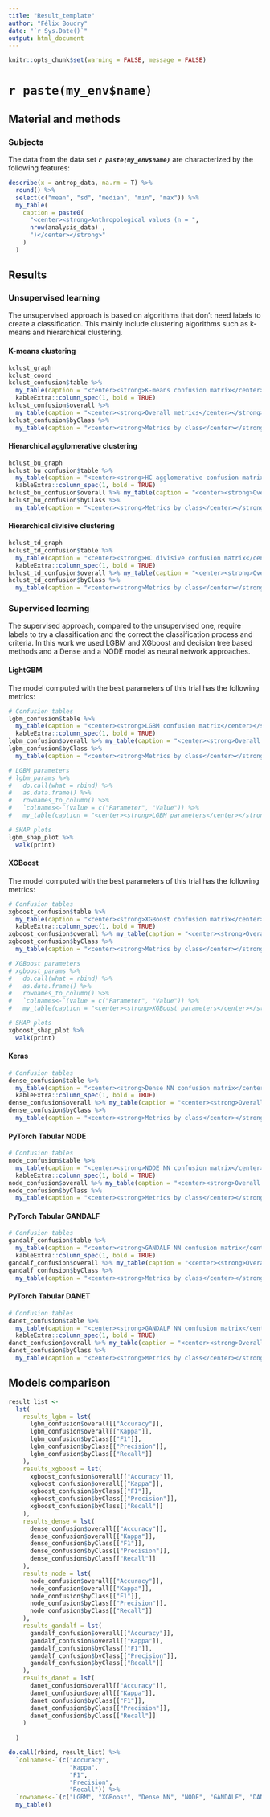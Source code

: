 ```yaml
---
title: "Result_template"
author: "Félix Boudry"
date: "`r Sys.Date()`"
output: html_document
---
```


```r
knitr::opts_chunk$set(warning = FALSE, message = FALSE)
```

# `r paste(my_env$name)`

## Material and methods

### Subjects

The data from the data set _**`r paste(my_env$name)`**_ are characterized by the
following features:

```r
describe(x = antrop_data, na.rm = T) %>%
  round() %>%
  select(c("mean", "sd", "median", "min", "max")) %>%
  my_table(
    caption = paste0(
      "<center><strong>Anthropological values (n = ",
      nrow(analysis_data) ,
      ")</center></strong>"
    )
  )
```

## Results

### Unsupervised learning

The unsupervised approach is based on algorithms that don't need labels to
create a classification. This mainly include clustering algorithms such as
k-means and hierarchical clustering.

#### K-means clustering

```r
kclust_graph
kclust_coord
kclust_confusion$table %>%
  my_table(caption = "<center><strong>K-means confusion matrix</center></strong>", row.names = TRUE) %>%
  kableExtra::column_spec(1, bold = TRUE)
kclust_confusion$overall %>%
  my_table(caption = "<center><strong>Overall metrics</center></strong>", col.names = NULL)
kclust_confusion$byClass %>%
  my_table(caption = "<center><strong>Metrics by class</center></strong>", col.names = NULL)
```

#### Hierarchical agglomerative clustering

```r
hclust_bu_graph
hclust_bu_confusion$table %>%
  my_table(caption = "<center><strong>HC agglomerative confusion matrix</center></strong>", row.names = TRUE) %>%
  kableExtra::column_spec(1, bold = TRUE)
hclust_bu_confusion$overall %>% my_table(caption = "<center><strong>Overall metrics</center></strong>", col.names = NULL)
hclust_bu_confusion$byClass %>%
  my_table(caption = "<center><strong>Metrics by class</center></strong>", col.names = NULL)
```

#### Hierarchical divisive clustering

```r
hclust_td_graph
hclust_td_confusion$table %>%
  my_table(caption = "<center><strong>HC divisive confusion matrix</center></strong>", row.names = TRUE) %>%
  kableExtra::column_spec(1, bold = TRUE)
hclust_td_confusion$overall %>% my_table(caption = "<center><strong>Overall metrics</center></strong>", col.names = NULL)
hclust_td_confusion$byClass %>%
  my_table(caption = "<center><strong>Metrics by class</center></strong>", col.names = NULL)
```

### Supervised learning

The supervised approach, compared to the unsupervised one, require labels to try
a classification and the correct the classification process and criteria. In
this work we used LGBM and XGboost and decision tree based methods and a Dense
and a NODE model as neural network approaches.

#### LightGBM

The model computed with the best parameters of this trial has the following
metrics:

```r
# Confusion tables
lgbm_confusion$table %>%
  my_table(caption = "<center><strong>LGBM confusion matrix</center></strong>", row.names = TRUE) %>%
  kableExtra::column_spec(1, bold = TRUE)
lgbm_confusion$overall %>% my_table(caption = "<center><strong>Overall metrics</center></strong>", col.names = NULL)
lgbm_confusion$byClass %>%
  my_table(caption = "<center><strong>Metrics by class</center></strong>", col.names = NULL)

# LGBM parameters
# lgbm_params %>%
#   do.call(what = rbind) %>% 
#   as.data.frame() %>%
#   rownames_to_column() %>% 
#   `colnames<-`(value = c("Parameter", "Value")) %>% 
#   my_table(caption = "<center><strong>LGBM parameters</center></strong>")

# SHAP plots
lgbm_shap_plot %>%
  walk(print)
```

#### XGBoost

The model computed with the best parameters of this trial has the following
metrics:

```r
# Confusion tables
xgboost_confusion$table %>%
  my_table(caption = "<center><strong>XGBoost confusion matrix</center></strong>", row.names = TRUE) %>%
  kableExtra::column_spec(1, bold = TRUE)
xgboost_confusion$overall %>% my_table(caption = "<center><strong>Overall metrics</center></strong>", col.names = NULL)
xgboost_confusion$byClass %>%
  my_table(caption = "<center><strong>Metrics by class</center></strong>", col.names = NULL)

# XGBoost parameters
# xgboost_params %>%
#   do.call(what = rbind) %>% 
#   as.data.frame() %>%
#   rownames_to_column() %>% 
#   `colnames<-`(value = c("Parameter", "Value")) %>% 
#   my_table(caption = "<center><strong>XGBoost parameters</center></strong>")

# SHAP plots
xgboost_shap_plot %>%
  walk(print)
```

#### Keras

```r
# Confusion tables
dense_confusion$table %>%
  my_table(caption = "<center><strong>Dense NN confusion matrix</center></strong>", row.names = TRUE) %>%
  kableExtra::column_spec(1, bold = TRUE)
dense_confusion$overall %>% my_table(caption = "<center><strong>Overall metrics</center></strong>", col.names = NULL)
dense_confusion$byClass %>%
  my_table(caption = "<center><strong>Metrics by class</center></strong>", col.names = NULL)
```

#### PyTorch Tabular NODE

```r
# Confusion tables
node_confusion$table %>%
  my_table(caption = "<center><strong>NODE NN confusion matrix</center></strong>", row.names = TRUE) %>%
  kableExtra::column_spec(1, bold = TRUE)
node_confusion$overall %>% my_table(caption = "<center><strong>Overall metrics</center></strong>", col.names = NULL)
node_confusion$byClass %>%
  my_table(caption = "<center><strong>Metrics by class</center></strong>", col.names = NULL)
```

#### PyTorch Tabular GANDALF

```r
# Confusion tables
gandalf_confusion$table %>%
  my_table(caption = "<center><strong>GANDALF NN confusion matrix</center></strong>", row.names = TRUE) %>%
  kableExtra::column_spec(1, bold = TRUE)
gandalf_confusion$overall %>% my_table(caption = "<center><strong>Overall metrics</center></strong>", col.names = NULL)
gandalf_confusion$byClass %>%
  my_table(caption = "<center><strong>Metrics by class</center></strong>", col.names = NULL)
```

#### PyTorch Tabular DANET

```r
# Confusion tables
danet_confusion$table %>%
  my_table(caption = "<center><strong>GANDALF NN confusion matrix</center></strong>", row.names = TRUE) %>%
  kableExtra::column_spec(1, bold = TRUE)
danet_confusion$overall %>% my_table(caption = "<center><strong>Overall metrics</center></strong>", col.names = NULL)
danet_confusion$byClass %>%
  my_table(caption = "<center><strong>Metrics by class</center></strong>", col.names = NULL)
```

## Models comparison

```r
result_list <-
  lst(
    results_lgbm = lst(
      lgbm_confusion$overall[["Accuracy"]],
      lgbm_confusion$overall[["Kappa"]],
      lgbm_confusion$byClass[["F1"]],
      lgbm_confusion$byClass[["Precision"]],
      lgbm_confusion$byClass[["Recall"]]
    ),
    results_xgboost = lst(
      xgboost_confusion$overall[["Accuracy"]],
      xgboost_confusion$overall[["Kappa"]],
      xgboost_confusion$byClass[["F1"]],
      xgboost_confusion$byClass[["Precision"]],
      xgboost_confusion$byClass[["Recall"]]
    ),
    results_dense = lst(
      dense_confusion$overall[["Accuracy"]],
      dense_confusion$overall[["Kappa"]],
      dense_confusion$byClass[["F1"]],
      dense_confusion$byClass[["Precision"]],
      dense_confusion$byClass[["Recall"]]
    ),
    results_node = lst(
      node_confusion$overall[["Accuracy"]],
      node_confusion$overall[["Kappa"]],
      node_confusion$byClass[["F1"]],
      node_confusion$byClass[["Precision"]],
      node_confusion$byClass[["Recall"]]
    ),
    results_gandalf = lst(
      gandalf_confusion$overall[["Accuracy"]],
      gandalf_confusion$overall[["Kappa"]],
      gandalf_confusion$byClass[["F1"]],
      gandalf_confusion$byClass[["Precision"]],
      gandalf_confusion$byClass[["Recall"]]
    ),
    results_danet = lst(
      danet_confusion$overall[["Accuracy"]],
      danet_confusion$overall[["Kappa"]],
      danet_confusion$byClass[["F1"]],
      danet_confusion$byClass[["Precision"]],
      danet_confusion$byClass[["Recall"]]
    )
    
  )

do.call(rbind, result_list) %>%
  `colnames<-`(c("Accuracy",
                 "Kappa",
                 "F1",
                 "Precision",
                 "Recall")) %>%
  `rownames<-`(c("LGBM", "XGBoost", "Dense NN", "NODE", "GANDALF", "DANET")) %>%
  my_table()
```

